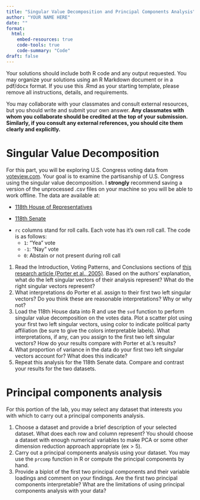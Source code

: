 ```yaml
---
title: "Singular Value Decomposition and Principal Components Analysis"
author: "YOUR NAME HERE"
date: ""
format: 
  html:
    embed-resources: true
    code-tools: true
    code-summary: "Code"
draft: false
---
```


Your solutions should include both R code and any output requested. You may organize your solutions using an R Markdown document or in a pdf/docx format. If you use this .Rmd as your starting template, please remove all instructions, details, and requirements.

You may collaborate with your classmates and consult external resources, but you should write and submit your own answer. **Any classmates with whom you collaborate should be credited at the top of your submission. Similarly, if you consult any external references, you should cite them clearly and explicitly.**

# Singular Value Decomposition

For this part, you will be exploring U.S. Congress voting data from [voteview.com](https://www.voteview.com). Your goal is to examine the partisanship of U.S. Congress using the singular value decomposition. I **strongly** recommend saving a version of the unprocessed .csv files on your machine so you will be able to work offline. The data are available at:

-   [118th House of Representatives](https://github.com/math250-s25/math250-s25.github.io/raw/main/labs/svd-pca-lab/H118_votes_clean.csv)

-   [118th Senate](https://github.com/math250-s25/math250-s25.github.io/raw/main/labs/svd-pca-lab/S118_votes_clean.csv)

<!-- -->

-   `rc` columns stand for roll calls. Each vote has it's own roll call. The code is as follows:
    -   `1`: "Yea" vote
    -   `-1`: "Nay" vote
    -   `0`: Abstain or not present during roll call

1.  Read the Introduction, Voting Patterns, and Conclusions sections of [this research article (Porter et al., 2005)](/static/HouseOfRepresentatives.pdf). Based on the authors' explanation, what do the left singular vectors of their analysis represent? What do the right singular vectors represent?
2.  What interpretations do Porter et al. assign to their first two left singular vectors? Do you think these are reasonable interpretations? Why or why not?
3.  Load the 118th House data into R and use the `svd` function to perform singular value decomposition on the votes data. Plot a scatter plot using your first two left singular vectors, using color to indicate political party affiliation (be sure to give the colors interpretable labels). What interpretations, if any, can you assign to the first two left singular vectors? How do your results compare with Porter et al.'s results?
4.  What proportion of variance in the data do your first two left singular vectors account for? What does this indicate?
5.  Repeat this analysis for the 118th Senate data. Compare and contrast your results for the two datasets.

# Principal components analysis

For this portion of the lab, you may select any dataset that interests you with which to carry out a principal components analysis.

1.  Choose a dataset and provide a brief description of your selected dataset. What does each row and column represent? You should choose a dataset with enough numerical variables to make PCA or some other dimension reduction approach appropriate (ex \> 5).
2.  Carry out a principal components analysis using your dataset. You may use the `prcomp` function in R or compute the principal components by hand.
3.  Provide a biplot of the first two principal components and their variable loadings and comment on your findings. Are the first two principal components interpretable? What are the limitations of using principal components analysis with your data?
